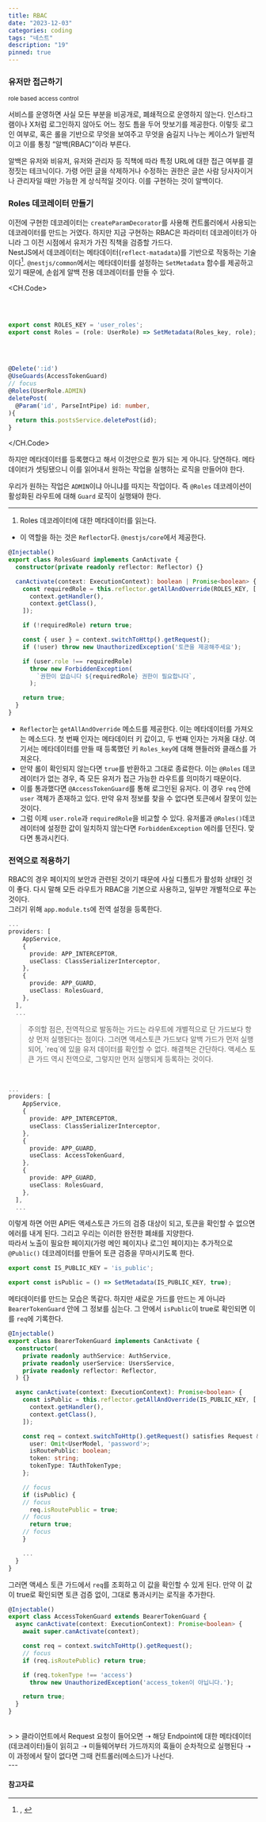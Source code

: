 ```yaml
---
title: RBAC
date: "2023-12-03"
categories: coding
tags: "네스트"
description: "19"
pinned: true
---
```


<HeadingNavigator />

### 유저만 접근하기
<small>role based access control</small>

서비스를 운영하면 사실 모든 부분을 비공개로, 폐쇄적으로 운영하지 않는다. 인스타그램이나 X처럼 로그인하지 않아도 어느 정도 틈을 두어 맛보기를 제공한다. 이렇듯 로그인 여부로, 혹은 롤을 기반으로 무엇을 보여주고 무엇을 숨길지 나누는 케이스가 일반적이고 이를 통칭 <q>알백(RBAC)</q>이라 부른다.

알백은 유저와 비유저, 유저와 관리자 등 직책에 따라 특정 URL에 대한 접근 여부를 결정짓는 테크닉이다. 가령 어떤 글을 삭제하거나 수정하는 권한은 글쓴 사람 당사자이거나 관리자일 때만 가능한 게 상식적일 것이다. 이를 구현하는 것이 알백이다.

### Roles 데코레이터 만들기

이전에 구현한 데코레이터는 `createParamDecorator`를 사용해 컨트롤러에서 사용되는 데코레이터를 만드는 거였다. 하지만 지금 구현하는 RBAC은 파라미터 데코레이터가 아니라 그 이전 시점에서 유저가 가진 직책을 검증할 가드다.  
NestJS에서 데코레이터는 메타데이터(`reflect-matadata`)를 기반으로 작동하는 기술이다[^1]. `@nestjs/common`에서는 메타데이터를 설정하는 `SetMetadata` 함수를 제공하고 있기 때문에, 손쉽게 알백 전용 데코레이터를 만들 수 있다.

<CH.Code>
```ts rbac.decorator.ts
⁣
⁣
⁣
export const ROLES_KEY = 'user_roles';
export const Roles = (role: UserRole) => SetMetadata(Roles_key, role);
⁣
⁣
⁣
```
```ts posts.controller.ts
@Delete(':id')
@UseGuards(AccessTokenGuard)
// focus
@Roles(UserRole.ADMIN)
deletePost(
  @Param('id', ParseIntPipe) id: number,
){
  return this.postsService.deletePost(id);
}
```
</CH.Code>

하지만 메타데이터를 등록했다고 해서 이것만으로 뭔가 되는 게 아니다. 당연하다. 메타데이터가 셋팅됐으니 이를 읽어내서 원하는 작업을 실행하는 로직을 만들어야 한다.

우리가 원하는 작업은 `ADMIN`이냐 아니냐를 따지는 작업이다. 즉 `@Roles` 데코레이션이 활성화된 라우트에 대해 `Guard` 로직이 실행돼야 한다.

---

1. Roles 데코레이터에 대한 메타데이터를 읽는다.
  - 이 역할을 하는 것은 `Reflector`다. `@nestjs/core`에서 제공한다.
  ```ts roles.guard.ts
  @Injectable()
  export class RolesGuard implements CanActivate {
    constructor(private readonly reflector: Reflector) {}

    canActivate(context: ExecutionContext): boolean | Promise<boolean> {
      const requiredRole = this.reflector.getAllAndOverride(ROLES_KEY, [
        context.getHandler(),
        context.getClass(),
      ]);

      if (!requiredRole) return true;

      const { user } = context.switchToHttp().getRequest();
      if (!user) throw new UnauthorizedException('토큰을 제공해주세요');

      if (user.role !== requiredRole)
        throw new ForbiddenException(
          `권한이 없습니다 ${requiredRole} 권한이 필요합니다`,
        );

      return true;
    }
  }
  ```
  - `Reflector`는 `getAllAndOverride` 메소드를 제공한다. 이는 메타데이터를 가져오는 메소드다. 첫 번째 인자는 메타데이터 키 값이고, 두 번째 인자는 가져올 대상. 여기서는 메타데이터를 만들 때 등록했던 키 `Roles_key`에 대해 핸들러와 클래스를 가져온다.
  - 만약 롤이 확인되지 않는다면 `true`를 반환하고 그대로 종료한다. 이는 `@Roles` 데코레이터가 없는 경우, 즉 모든 유저가 접근 가능한 라우트를 의미하기 때문이다.
  - 이를 통과했다면 `@AccessTokenGuard`를 통해 로그인된 유저다. 이 경우 `req` 안에 `user` 객체가 존재하고 있다. 만약 유저 정보를 찾을 수 없다면 토큰에서 잘못이 있는 것이다.
  - 그럼 이제 `user.role`과 `requiredRole`을 비교할 수 있다. 유저롤과 `@Roles()`데코레이터에 설정한 값이 일치하지 않는다면 `ForbiddenException` 에러를 던진다. 맞다면 통과시킨다.

### 전역으로 적용하기
RBAC의 경우 페이지의 보안과 관련된 것이기 때문에 사실 디폴트가 활성화 상태인 것이 좋다. 다시 말해 모든 라우트가 RBAC을 기본으로 사용하고, 일부만 개별적으로 푸는 것이다.  
그러기 위해 `app.module.ts`에 전역 설정을 등록한다.
```ts app.module.ts
...
providers: [
    AppService,
    {
      provide: APP_INTERCEPTOR,
      useClass: ClassSerializerInterceptor,
    },
    {
      provide: APP_GUARD,
      useClass: RolesGuard,
    },
  ],
  ...
```
> <label className="red" />
> 주의할 점은, 전역적으로 발동하는 가드는 라우트에 개별적으로 단 가드보다 항상 먼저 실행된다는 점이다. 그러면 액세스토큰 가드보다 알백 가드가 먼저 실행되어, `req`에 있을 유저 데이터를 확인할 수 없다.  
> 해결책은 간단하다. 액세스 토큰 가드 역시 전역으로, 그렇지만 먼저 실행되게 등록하는 것이다.
<br />

```ts app.module.ts focus=8:11
...
providers: [
    AppService,
    {
      provide: APP_INTERCEPTOR,
      useClass: ClassSerializerInterceptor,
    },
    {
      provide: APP_GUARD,
      useClass: AccessTokenGuard,
    },
    {
      provide: APP_GUARD,
      useClass: RolesGuard,
    },
  ],
  ...
```
이렇게 하면 어떤 API든 액세스토큰 가드의 검증 대상이 되고, 토큰을 확인할 수 없으면 에러를 내게 된다. 그리고 우리는 이러한 완전한 폐쇄를 지양한다.   
따라서 노출이 필요한 페이지(가령 메인 페이지나 로그인 페이지)는 추가적으로 `@Public()` 데코레이터를 만들어 토큰 검증을 무마시키도록 한다.  
```ts public.decorator.ts
export const IS_PUBLIC_KEY = 'is_public';

export const isPublic = () => SetMetadata(IS_PUBLIC_KEY, true);
```

메타데이터를 만드는 모습은 똑같다. 하지만 새로운 가드를 만드는 게 아니라 `BearerTokenGuard` 안에 그 정보를 심는다. 그 안에서 `isPublic`이 true로 확인되면 이를 `req`에 기록한다.  

```ts bearer-token.guard.ts
@Injectable()
export class BearerTokenGuard implements CanActivate {
  constructor(
    private readonly authService: AuthService,
    private readonly userService: UsersService,
    private readonly reflector: Reflector,
  ) {}

  async canActivate(context: ExecutionContext): Promise<boolean> {
    const isPublic = this.reflector.getAllAndOverride(IS_PUBLIC_KEY, [
      context.getHandler(),
      context.getClass(),
    ]);

    const req = context.switchToHttp().getRequest() satisfies Request & {
      user: Omit<UserModel, 'password'>;
      isRoutePublic: boolean;
      token: string;
      tokenType: TAuthTokenType;
    };

    // focus
    if (isPublic) {
    // focus
      req.isRoutePublic = true;
    // focus
      return true;
    // focus
    }

    ...
  }
}
```

그러면 액세스 토큰 가드에서 `req`를 조회하고 이 값을 확인할 수 있게 된다. 만약 이 값이 true로 확인되면 토큰 검증 없이, 그대로 통과시키는 로직을 추가한다.
```ts access-token.guard.ts
@Injectable()
export class AccessTokenGuard extends BearerTokenGuard {
  async canActivate(context: ExecutionContext): Promise<boolean> {
    await super.canActivate(context);

    const req = context.switchToHttp().getRequest();
    // focus
    if (req.isRoutePublic) return true;

    if (req.tokenType !== 'access')
      throw new UnauthorizedException('access_token이 아닙니다.');

    return true;
  }
}
```
<br />
> <label className='green' />
> 클라이언트에서 Request 요청이 들어오면 ➝ 해당 Endpoint에 대한 메타데이터(데코레이터)들이 읽히고 ➝ 미들웨어부터 가드까지의 훅들이 순차적으로 실행된다 ➝ 이 과정에서 탈이 없다면 그때 컨트롤러(메소드)가 나선다. 

<br/>
---

#### 참고자료
[^1]: <Lnk text='reflect-metadata 1' href='https://darrengwon.tistory.com/1128' />, <Lnk text='reflect-metadata 2' href='https://owenjeon.github.io/2018/05/13/relect-metadeta/' />